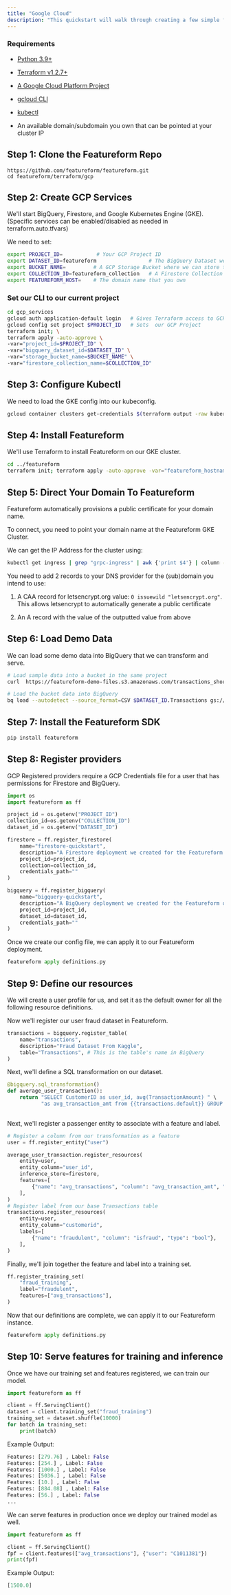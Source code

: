 ```yaml
---
title: "Google Cloud"
description: "This quickstart will walk through creating a few simple features, labels, and a training set using BigQuery and Firestore. We will use a transaction fraud training set."
---
```


### Requirements

* [Python 3.9+](https://www.python.org/downloads/)

* [Terraform v1.2.7+](https://www.terraform.io/downloads)

* [A Google Cloud Platform Project](https://cloud.google.com/)

* [gcloud CLI](https://cloud.google.com/sdk/gcloud)

* [kubectl](https://kubernetes.io/docs/tasks/tools/)

* An available domain/subdomain you own that can be pointed at your cluster IP

## Step 1: Clone the Featureform Repo

```
https://github.com/featureform/featureform.git
cd featureform/terraform/gcp
```

## Step 2: Create GCP Services

We'll start BigQuery, Firestore, and Google Kubernetes Engine (GKE). (Specific services can be enabled/disabled as needed in terraform.auto.tfvars)

We need to set:

```bash
export PROJECT_ID=           # Your GCP Project ID
export DATASET_ID=featureform                 # The BigQuery Dataset we'll use
export BUCKET_NAME=         # A GCP Storage Bucket where we can store test data
export COLLECTION_ID=featureform_collection   # A Firestore Collection ID
export FEATUREFORM_HOST=    # The domain name that you own
```

### Set our CLI to our current project

```bash
cd gcp_services
gcloud auth application-default login   # Gives Terraform access to GCP
gcloud config set project $PROJECT_ID   # Sets  our GCP Project
terraform init; \
terraform apply -auto-approve \
-var="project_id=$PROJECT_ID" \
-var="bigquery_dataset_id=$DATASET_ID" \
-var="storage_bucket_name=$BUCKET_NAME" \
-var="firestore_collection_name=$COLLECTION_ID"
```

## Step 3: Configure Kubectl

We need to load the GKE config into our kubeconfig.

```bash
gcloud container clusters get-credentials $(terraform output -raw kubernetes_cluster_name) --region $(terraform output -raw region)
```

## Step 4: Install Featureform

We'll use Terraform to install Featureform on our GKE cluster.

```bash
cd ../featureform
terraform init; terraform apply -auto-approve -var="featureform_hostname=$FEATUREFORM_HOST"
```

## Step 5: Direct Your Domain To Featureform

Featureform automatically provisions a public certificate for your domain name.

To connect, you need to point your domain name at the Featureform GKE Cluster.

We can get the IP Address for the cluster using:

```bash
kubectl get ingress | grep "grpc-ingress" | awk {'print $4'} | column -t
```

You need to add 2 records to your DNS provider for the (sub)domain you intend to use:

1. A CAA record for letsencrypt.org value: `0 issuewild "letsencrypt.org"`. This allows letsencrypt to automatically generate a public certificate

2. An A record with the value of the outputted value from above

## Step 6: Load Demo Data

We can load some demo data into BigQuery that we can transform and serve.

```bash
# Load sample data into a bucket in the same project
curl  https://featureform-demo-files.s3.amazonaws.com/transactions_short.csv | gsutil cp - gs://$BUCKET_NAME/transactions.csv

# Load the bucket data into BigQuery
bq load --autodetect --source_format=CSV $DATASET_ID.Transactions gs://$BUCKET_NAME/transactions.csv
```

## Step 7: Install the Featureform SDK

```bash
pip install featureform
```

## Step 8: Register providers

GCP Registered providers require a GCP Credentials file for a user that has permissions for Firestore and BigQuery.

```py definitions.py
import os
import featureform as ff

project_id = os.getenv("PROJECT_ID")
collection_id=os.getenv("COLLECTION_ID")
dataset_id = os.getenv("DATASET_ID")

firestore = ff.register_firestore(
    name="firestore-quickstart",
    description="A Firestore deployment we created for the Featureform quickstart",
    project_id=project_id,
    collection=collection_id,
    credentials_path=""
)

bigquery = ff.register_bigquery(
    name="bigquery-quickstart",
    description="A BigQuery deployment we created for the Featureform quickstart",
    project_id=project_id,
    dataset_id=dataset_id,
    credentials_path=""
)
```

Once we create our config file, we can apply it to our Featureform deployment.

```py
featureform apply definitions.py
```

## Step 9: Define our resources

We will create a user profile for us, and set it as the default owner for all the following resource definitions.

Now we'll register our user fraud dataset in Featureform.

```py definitions.py
transactions = bigquery.register_table(
    name="transactions",
    description="Fraud Dataset From Kaggle",
    table="Transactions", # This is the table's name in BigQuery
)
```

Next, we'll define a SQL transformation on our dataset.

```py definitions.py
@bigquery.sql_transformation()
def average_user_transaction():
    return "SELECT CustomerID as user_id, avg(TransactionAmount) " \
           "as avg_transaction_amt from {{transactions.default}} GROUP BY user_id"
    
```

Next, we'll register a passenger entity to associate with a feature and label.

```py definitions.py
# Register a column from our transformation as a feature
user = ff.register_entity("user")

average_user_transaction.register_resources(
    entity=user,
    entity_column="user_id",
    inference_store=firestore,
    features=[
        {"name": "avg_transactions", "column": "avg_transaction_amt", "type": "float32"},
    ],
)
# Register label from our base Transactions table
transactions.register_resources(
    entity=user,
    entity_column="customerid",
    labels=[
        {"name": "fraudulent", "column": "isfraud", "type": "bool"},
    ],
)
```

Finally, we'll join together the feature and label into a training set.

```py definitions.py
ff.register_training_set(
    "fraud_training",
    label="fraudulent",
    features=["avg_transactions"],
)
```

Now that our definitions are complete, we can apply it to our Featureform instance.

```py
featureform apply definitions.py
```

## Step 10: Serve features for training and inference

Once we have our training set and features registered, we can train our model.

```py
import featureform as ff

client = ff.ServingClient()
dataset = client.training_set("fraud_training")
training_set = dataset.shuffle(10000)
for batch in training_set:
    print(batch)
```

Example Output:

```py
Features: [279.76] , Label: False
Features: [254.] , Label: False
Features: [1000.] , Label: False
Features: [5036.] , Label: False
Features: [10.] , Label: False
Features: [884.08] , Label: False
Features: [56.] , Label: False
...
```

We can serve features in production once we deploy our trained model as well.

```py
import featureform as ff

client = ff.ServingClient()
fpf = client.features(["avg_transactions"], {"user": "C1011381"})
print(fpf)
```

Example Output:

```py
[1500.0]
```
